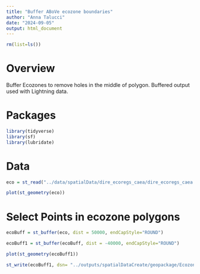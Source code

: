 ```yaml
---
title: "Buffer ABoVe ecozone boundaries"
author: "Anna Talucci"
date: "2024-09-05"
output: html_document
---
```

```r
rm(list=ls())
```

# Overview 

Buffer Ecozones to remove holes in the middle of polygon. Buffered output used with Lightning data.

# Packages

```r
library(tidyverse)
library(sf)
library(lubridate)
```

# Data

```r
eco = st_read("../data/spatialData/dire_ecoregs_caea/dire_ecoregs_caea.shp", "dire_ecoregs_caea")
```
```r
plot(st_geometry(eco))
```

# Select Points in ecozone polygons

```r
ecoBuff = st_buffer(eco, dist = 50000, endCapStyle="ROUND")
```

```r
ecoBuff1 = st_buffer(ecoBuff, dist = -40000, endCapStyle="ROUND")
```

```r
plot(st_geometry(ecoBuff1))
```

```r
st_write(ecoBuff1, dsn= "../outputs/spatialDataCreate/geopackage/EcozoneBuffered.gpkg")
```
